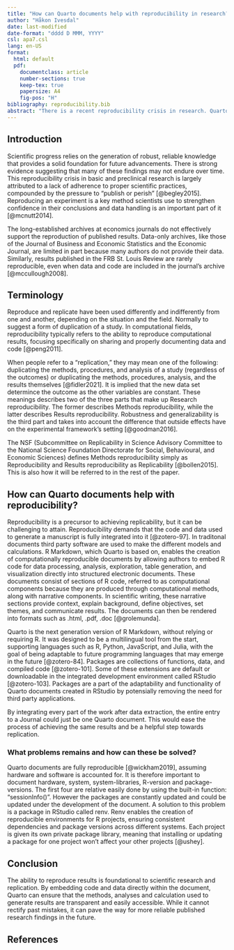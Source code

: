 ```yaml
---
title: "How can Quarto documents help with reproducibility in research?"
author: "Håkon Ivesdal"
date: last-modified
date-format: "dddd D MMM, YYYY"
csl: apa7.csl
lang: en-US
format:
  html: default
  pdf:
    documentclass: article
    number-sections: true
    keep-tex: true
    papersize: A4
    fig-pos: "H"
bibliography: reproducibility.bib
abstract: "There is a recent reproducibility crisis in research. Quarto documents can help by enhancing reproducibility in research by integrating code and data directly in the document. The Quarto document could then be the entire submission to the journals."
---
```


## Introduction

Scientific progress relies on the generation of robust, reliable knowledge that provides a solid foundation for future advancements.
There is strong evidence suggesting that many of these findings may not endure over time.
This reproducibility crisis in basic and preclinical research is largely attributed to a lack of adherence to proper scientific practices, compounded by the pressure to "publish or perish" [@begley2015].
Reproducing an experiment is a key method scientists use to strengthen confidence in their conclusions and data handling is an important part of it [@mcnutt2014].

The long-established archives at economics journals do not effectively support the reproduction of published results.
Data-only archives, like those of the Journal of Business and Economic Statistics and the Economic Journal, are limited in part because many authors do not provide their data.
Similarly, results published in the FRB St. Louis Review are rarely reproducible, even when data and code are included in the journal's archive [@mccullough2008].

## Terminology

Reproduce and replicate have been used differently and indifferently from one and another, depending on the situation and the field.
Normally to suggest a form of duplication of a study.
In computational fields, reproducibility typically refers to the ability to reproduce computational results, focusing specifically on sharing and properly documenting data and code [@peng2011].

When people refer to a "replication," they may mean one of the following: duplicating the methods, procedures, and analysis of a study (regardless of the outcomes) or duplicating the methods, procedures, analysis, and the results themselves [@fidler2021].
It is implied that the new data set determince the outcome as the other variables are constant.
These meanings describes two of the three parts that make up Research reproducibility.
The former describes Methods reproducibility, while the latter describes Results reproducibility.
Robustness and generalizability is the third part and takes into account the difference that outside effects have on the experimental framework's setting [@goodman2016].

The NSF (Subcommittee on Replicability in Science Advisory Committee to the National Science Foundation Directorate for Social, Behavioural, and Economic Sciences) defines Methods reproducibility simply as Reproducibility and Results reproducibility as Replicability [@bollen2015].
This is also how it will be referred to in the rest of the paper.

## How can Quarto documents help with reproducibility?

Reproducibility is a precursor to achieving replicability, but it can be challenging to attain.
Reproducibility demands that the code and data used to generate a manuscript is fully integrated into it [@zotero-97].
In traditonal documents third party software are used to make the different models and calculations.
R Markdown, which Quarto is based on, enables the creation of computationally reproducible documents by allowing authors to embed R code for data processing, analysis, exploration, table generation, and visualization directly into structured electronic documents.
These documents consist of sections of R code, referred to as computational components because they are produced through computational methods, along with narrative components.
In scientific writing, these narrative sections provide context, explain background, define objectives, set themes, and communicate results.
The documents can then be rendered into formats such as .html, .pdf, .doc [@grolemunda].

Quarto is the next generation version of R Markdown, without relying or requiring R.
It was designed to be a multilingual tool from the start, supporting languages such as R, Python, JavaScript, and Julia, with the goal of being adaptable to future programming languages that may emerge in the future [@zotero-84].
Packages are collections of functions, data, and compiled code [@zotero-101].
Some of these extensions are default or downloadable in the integrated development environment called RStudio [@zotero-103].
Packages are a part of the adaptability and functionality of Quarto documents created in RStudio by potensially removing the need for third party applications.

By integrating every part of the work after data extraction, the entire entry to a Journal could just be one Quarto document.
This would ease the process of achieving the same results and be a helpful step towards replication.

### What problems remains and how can these be solved?

Quarto documents are fully reproducible [@wickham2019], assuming hardware and software is accounted for.
It is therefore important to document hardware, system, system-libraries, R-version and package-versions.
The first four are relative easily done by using the built-in function: "sessionInfo()".
However the packages are constantly updated and could be updated under the development of the document.
A solution to this problem is a package in RStudio called renv.
Renv enables the creation of reproducible environments for R projects, ensuring consistent dependencies and package versions across different systems.
Each project is given its own private package library, meaning that installing or updating a package for one project won't affect your other projects [@ushey].

## Conclusion

The ability to reproduce results is foundational to scientific research and replication.
By embedding code and data directly within the document, Quarto can ensure that the methods, analyses and calculation used to generate results are transparent and easily accessible.
While it cannot rectify past mistakes, it can pave the way for more reliable published research findings in the future.

## References

